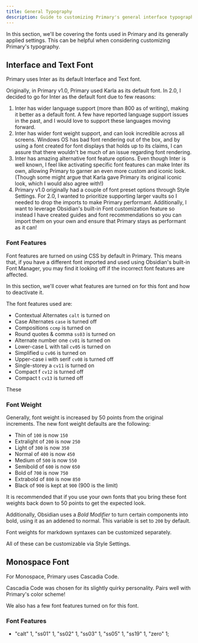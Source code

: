```yaml
---
title: General Typography
description: Guide to customizing Primary's general interface typographical settings.
---
```



In this section, we'll be covering the fonts used in Primary and its generally applied settings. This can be helpful when considering customizing Primary's typography.

## Interface and Text Font

Primary uses Inter as its default Interface and Text font. 

Originally, in Primary v1.0, Primary used Karla as its default font. In 2.0, I decided to go for Inter as the default font due to few reasons:

1. Inter has wider language support (more than 800 as of writing), making it better as a default font. A few have reported language support issues in the past, and I would love to support these languages moving forward.
2. Inter has wider font weight support, and can look incredible across all screens. Windows OS has bad font rendering out of the box, and by using a font created for font displays that holds up to its claims, I can assure that there wouldn't be much of an issue regarding font rendering.
3. Inter has amazing alternative font feature options. Even though Inter is well known, I feel like activating specific font features can make Inter its own, allowing Primary to garner an even more custom and iconic look. (Though some might argue that Karla gave Primary its original iconic look, which I would also agree with!)
4. Primary v1.0 originally had a couple of font preset options through Style Settings. For 2.0, I wanted to prioritize supporting larger vaults so I needed to drop the imports to make Primary performant. Additionally, I want to leverage Obsidian's built-in Font customization feature so instead I have created guides and font recommendations so you can import them on your own and ensure that Primary stays as performant as it can!

<LinkCard
  title="Karla Font Guide"
  description="Learn how to get back the original Primary v1.0 default font."
  href="/customization/font-recommendations/karla"
/>

### Font Features

Font features are turned on using CSS by default in Primary. This means that, if you have a different font imported and used using Obsidian's built-in Font Manager, you may find it looking off if the incorrect font features are affected.

In this section, we'll cover what features are turned on for this font and how to deactivate it.

The font features used are:
- Contextual Alternates `calt` is turned on
- Case Alternates `case` is turned off
- Compositions `ccmp` is turned on
- Round quotes & comma `ss03` is turned on
- Alternate number one `cv01` is turned on
- Lower-case L with tail `cv05` is turned on
- Simplified u `cv06` is turned on
- Upper-case i with serif `cv08` is turned off
- Single-storey a `cv11` is turned on
- Compact f `cv12` is turned off
- Compact t `cv13` is turned off

These

### Font Weight

Generally, font weight is increased by 50 points from the original increments. The new font weight defaults are the following:

- Thin of `100` is now `150`
- Extralight of `200` is now `250`
- Light of `300` is now `350`
- Normal of `400` is now `450`
- Medium of `500` is now `550`
- Semibold of `600` is now `650`
- Bold of `700` is now `750`
- Extrabold of `800` is now `850`
- Black of `900` is kept at `900` (900 is the limit)

It is recommended that if you use your own fonts that you bring these font weights back down to 50 points to get the expected look.

Additionally, Obsidian uses a *Bold Modifier* to turn certain components into bold, using it as an addened to normal. This variable is set to `200` by default.

Font weights for markdown syntaxes can be customized separately.

All of these can be customizable via Style Settings. 

## Monospace Font

For Monospace, Primary uses Cascadia Code.

Cascadia Code was chosen for its slightly quirky personality. Pairs well with Primary's color scheme!

We also has a few font features turned on for this font.

### Font Features

- "calt" 1, "ss01" 1, "ss02" 1, "ss03" 1, "ss05" 1, "ss19" 1, "zero" 1;